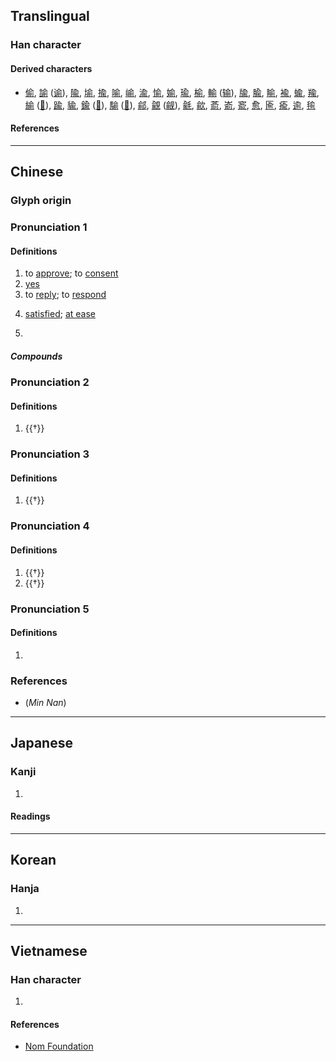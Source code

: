 {{also|兪|侖}}
{{character info}}
==Translingual==

===Han character===
{{Han char|rn=9|rad=人|as=07|sn=9|four=80221|canj=OMBN|ids=⿱亼刖}}

====Derived characters====
* [[偷]], [[諭]] ([[谕]]), [[隃]], [[堬]], [[揄]], [[喻]], [[崳]], [[渝]], [[愉]], [[媮]], [[瑜]], [[榆]], [[輸]] ([[输]]), [[牏]], [[腧]], [[睮]], [[褕]], [[蝓]], [[羭]], [[緰]] ([[𦈕]]), [[踰]], [[貐]], [[鍮]] ([[𨱎]]), [[騟]] ([[𩨈]]), [[鄃]], [[覦]] ([[觎]]), [[毹]], [[歈]], [[萮]], [[嵛]], [[窬]], [[愈]], [[匬]], [[瘉]], [[逾]], [[毺]]

====References====
{{Han ref|kx=0105.210|dkj=00703|dj=0223.020|hdz=10155.030|uh=4FDE}}

----

==Chinese==
{{zh-forms|t2=兪}}

===Glyph origin===
{{Han etym}}

===Pronunciation 1===
{{zh-pron
|m=yú
|c=jyu4
|h=pfs=yì
|mn=xm,qz,tp:lû/zz,kh:jû
|mc=1
|oc=y,2
|ma=
|cat=v,pn,part,adj
}}

====Definitions====
{{zh-hanzi}}

# to [[approve]]; to [[consent]]
# [[yes]]
# to [[reply]]; to [[respond]]
# {{lb|zh|literary}} [[satisfied]]; [[at ease]]
# {{surname|zh}}
#: {{zh-x|^俞 ^大-猷|{{w|Yu Dayou|'''Yu''' Dayou}} (Chinese general and martial artist during the [[Ming]] dynasty)}}

=====Compounds=====
{{zh-der|俞俞|伯俞泣杖|吁咈都俞|俞跗|吁俞|俞允|俞旨|都俞吁咈|俞然}}

===Pronunciation 2===
{{zh-pron
|m=shù
|c=syu3
}}

====Definitions====
{{zh-hanzi}}

# {{†}} {{zh-alt form|腧|[[acupoint]]}}

===Pronunciation 3===
{{zh-pron
|m=chòu
|c=cau3
|mc=2
|oc=n,1
}}

====Definitions====
{{zh-hanzi}}

# {{†}} {{surname|zh}}

===Pronunciation 4===
{{zh-pron
|m=yù
|c=
}}

====Definitions====
{{zh-hanzi}}

# {{†}} {{zh-alt form|愈|[[even]] [[more]]}}
# {{†}} {{zh-alt form|癒|to [[recover]]}}

===Pronunciation 5===
{{zh-pron
|m=shū
|c=
}}

====Definitions====
{{zh-hanzi}}

# {{zh-used|俞兒}}

===References===
* (''Min Nan'') {{thcwd|41096}}

----

==Japanese==

===Kanji===
{{ja-kanji|grade=|rs=人07}}

# {{rfdef|ja|sort=人07}}

====Readings====
{{ja-readings
|on=ゆ
|kun=しかり
}}

----

==Korean==

===Hanja===
{{ko-hanja|유}}

# {{rfdef|ko|sort=人07}}

----

==Vietnamese==

===Han character===
{{vi-readings|reading=[[dũ]]|rs=人07}}

# {{rfdef|vi|sort=人07}}

====References====
* [http://nomfoundation.org/common/nom_details.php?codepoint=4fde Nom Foundation]